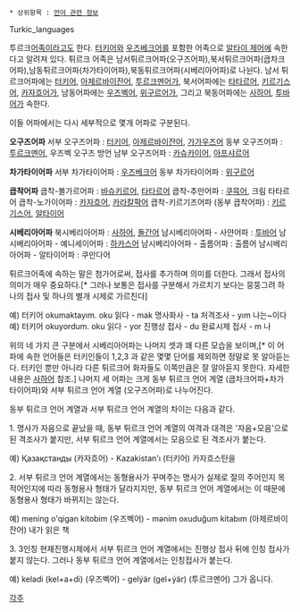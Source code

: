  * 상위항목 : [[언어 관련 정보]]

Turkic_languages

투르크[[어족]]이라고도 한다. [[터키어]]와 [[우즈베크어]]를 포함한 어족으로 [[알타이 제어]]에 속한다고 알려져 있다. 튀르크 어족은 남서튀르크어파(오구즈어파),북서튀르크어파(큽차크어파),남동튀르크어파(차가타이어파),북동튀르크어파(시베리아어파)로 나뉜다. 남서 튀르크어파에는 [[터키어]], [[아제르바이잔어]], [[투르크멘어]]가, 북서어파에는 [[타타르어]], [[키르기스어]], [[카자흐어]]가, 남동어파에는 [[우즈벡어]], [[위구르어]]가, 그리고 북동어파에는 [[사하어]], [[투바어]]가 속한다.

이들 어파에서는 다시 세부적으로 몇개 어파로 구분된다.

'''오구즈어파'''
서부 오구즈어파 : [[터키어]], [[아제르바이잔어]], [[가가우즈어]]
동부 오구즈어파 : [[투르크멘어]], 우즈벡 오구즈 방언
남부 오구즈어파 : [[카슈카이어]], [[아프샤르어]]

'''차가타이어파'''
서부 차가타이어파 : [[우즈베크어]]
동부 차가타이어파 : [[위구르어]]

'''큽착어파'''
큽착-볼가르어파 : [[바슈키르어]], [[타타르어]]
큽착-추만어파 : [[쿠믁어]], 크림 타타르어
큽착-노가이어파 : [[카자흐어]], [[카라칼팍어]]
큽착-키르기즈어파 (동부 큽착어파) : [[키르기스어]], [[알타이어]]

'''시베리아어파'''
북시베리아어파 : [[사하어]], [[돌간어]]
남시베리아어파 - 사얀어파 : [[투바어]]
남시베리아어파 - 예니세이어파 : [[하카스어]]
남시베리아어파 - 출름어파 : 출름어
남시베리아어파 - 알타이어파 : 쿠만다어

튀르크어족에 속하는 말은 첨가어로써, 접사를 추가하며 의미를 더한다. 그래서 접사의 의미가 매우 중요하다.[* 그러나 보통은 접사를 구분해서 가르치기 보다는 뭉뚱그려 하나의 접사 및 하나의 별개 시제로 가르친다]

예) 터키어 okumaktayım. oku 읽다 - mak 명사화사 - ta 처격조사 - yım 나는~이다
예) 터키어 okuyordum. oku 읽다 - yor 진행상 접사 - du 완료시제 접사 - m 나

위의 네 가지 큰 구분에서 시베리아어파는 나머지 셋과 꽤 다른 모습을 보이며,[* 이 어파에 속한 언어들은 터키인들이 1,2,3 과 같은 몇몇 단어를 제외하면 정말로 못 알아듣는다. 터키인 뿐만 아니라 다른 튀르크어 화자들도 이쪽만큼은 잘 알아듣지 못한다. 자세한 내용은 [[사하어]] 참조.] 나머지 세 어파는 크게 동부 튀르크 언어 계열 (큽차크어파+차가타이어파)와 서부 튀르크 언어 계열 (오구즈어파)로 나누어진다.

동부 튀르크 언어 계열과 서부 튀르크 언어 계열의 차이는 다음과 같다.

1. 명사가 자음으로 끝났을 때, 동부 튀르크 언어 계열의 여격과 대격은 '자음+모음'으로 된 격조사가 붙지만, 서부 튀르크 언어 계열에서는 모음으로 된 격조사가 붙는다.

예) Қазақстанды (카자흐어) - Kazakistan'ı (터키어)
카자흐스탄을

2. 서부 튀르크 언어 계열에서는 동형용사가 꾸며주는 명사가 실제로 절의 주어인지 목적어인지에 따라 동형용사 형태가 달라지지만, 동부 튀르크 언어 계열에서는 이 때문에 동형용사 형태가 바뀌지는 않는다.

예) mening o'qigan kitobim (우즈벡어) - mənim oxuduğum kitabım (아제르바이잔어)
내가 읽은 책

3. 3인칭 현재진행시제에서 서부 튀르크 언어 계열에서는 진행상 접사 뒤에 인칭 접사가 붙지 않는다. 그러나 동부 튀르크 언어 계열에서는 인칭접사가 붙는다.

예) keladi (kel+a+di) (우즈벡어) - gelýär (gel+ýär) (투르크멘어)
그가 옵니다.

[[각주]]
